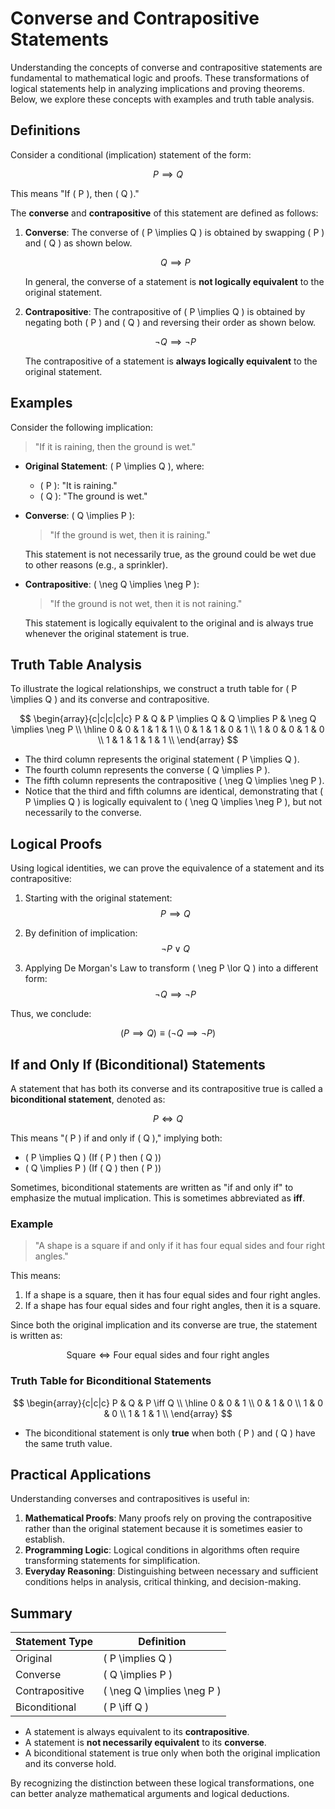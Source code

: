 # Converse and Contrapositive Statements

Understanding the concepts of converse and contrapositive statements are fundamental to mathematical logic and proofs. These transformations of logical statements help in analyzing implications and proving theorems. Below, we explore these concepts with examples and truth table analysis.

## Definitions

Consider a conditional (implication) statement of the form:

$$P \implies Q$$

This means "If \( P \), then \( Q \)." 

The **converse** and **contrapositive** of this statement are defined as follows:

1. **Converse**: The converse of \( P \implies Q \) is obtained by swapping \( P \) and \( Q \) as shown below.
   
   $$Q \implies P$$
   
   In general, the converse of a statement is **not logically equivalent** to the original statement.

2. **Contrapositive**: The contrapositive of \( P \implies Q \) is obtained by negating both \( P \) and \( Q \) and reversing their order as shown below.
   
   $$\neg Q \implies \neg P$$
   
   The contrapositive of a statement is **always logically equivalent** to the original statement.

## Examples

Consider the following implication:

> "If it is raining, then the ground is wet."

- **Original Statement**: \( P \implies Q \), where:
  - \( P \): "It is raining."
  - \( Q \): "The ground is wet."

- **Converse**: \( Q \implies P \): 
  > "If the ground is wet, then it is raining."
  
  This statement is not necessarily true, as the ground could be wet due to other reasons (e.g., a sprinkler).

- **Contrapositive**: \( \neg Q \implies \neg P \): 
  > "If the ground is not wet, then it is not raining."
  
  This statement is logically equivalent to the original and is always true whenever the original statement is true.

## Truth Table Analysis

To illustrate the logical relationships, we construct a truth table for \( P \implies Q \) and its converse and contrapositive.

$$
\begin{array}{c|c|c|c|c}
P & Q & P \implies Q & Q \implies P & \neg Q \implies \neg P \\
\hline
0 & 0 & 1 & 1 & 1 \\
0 & 1 & 1 & 0 & 1 \\
1 & 0 & 0 & 1 & 0 \\
1 & 1 & 1 & 1 & 1 \\
\end{array}
$$

- The third column represents the original statement \( P \implies Q \).
- The fourth column represents the converse \( Q \implies P \).
- The fifth column represents the contrapositive \( \neg Q \implies \neg P \).
- Notice that the third and fifth columns are identical, demonstrating that \( P \implies Q \) is logically equivalent to \( \neg Q \implies \neg P \), but not necessarily to the converse.

## Logical Proofs

Using logical identities, we can prove the equivalence of a statement and its contrapositive:

1. Starting with the original statement:
   $$ P \implies Q $$

2. By definition of implication:
   $$ \neg P \lor Q $$

3. Applying De Morgan's Law to transform \( \neg P \lor Q \) into a different form:
   $$ \neg Q \implies \neg P $$

Thus, we conclude:

$$ (P \implies Q) \equiv (\neg Q \implies \neg P) $$

## If and Only If (Biconditional) Statements

A statement that has both its converse and its contrapositive true is called a **biconditional statement**, denoted as:

$$ P \iff Q $$

This means "\( P \) if and only if \( Q \)," implying both:

- \( P \implies Q \) (If \( P \) then \( Q \))
- \( Q \implies P \) (If \( Q \) then \( P \))

Sometimes, biconditional statements are written as "if and only if" to emphasize the mutual implication. This is sometimes abbreviated as **iff**.

### Example

> "A shape is a square if and only if it has four equal sides and four right angles."

This means:

1. If a shape is a square, then it has four equal sides and four right angles.
2. If a shape has four equal sides and four right angles, then it is a square.

Since both the original implication and its converse are true, the statement is written as:

$$ \text{Square} \iff \text{Four equal sides and four right angles} $$

### Truth Table for Biconditional Statements

$$
\begin{array}{c|c|c}
P & Q & P \iff Q \\
\hline
0 & 0 & 1 \\
0 & 1 & 0 \\
1 & 0 & 0 \\
1 & 1 & 1 \\
\end{array}
$$

- The biconditional statement is only **true** when both \( P \) and \( Q \) have the same truth value.

## Practical Applications

Understanding converses and contrapositives is useful in:

1. **Mathematical Proofs**: Many proofs rely on proving the contrapositive rather than the original statement because it is sometimes easier to establish.
2. **Programming Logic**: Logical conditions in algorithms often require transforming statements for simplification.
3. **Everyday Reasoning**: Distinguishing between necessary and sufficient conditions helps in analysis, critical thinking, and decision-making.

## Summary

| Statement Type | Definition |
|---------------|------------|
| Original | \( P \implies Q \) |
| Converse | \( Q \implies P \) |
| Contrapositive | \( \neg Q \implies \neg P \) |
| Biconditional | \( P \iff Q \) |

- A statement is always equivalent to its **contrapositive**.
- A statement is **not necessarily equivalent** to its **converse**.
- A biconditional statement is true only when both the original implication and its converse hold.

By recognizing the distinction between these logical transformations, one can better analyze mathematical arguments and logical deductions.

